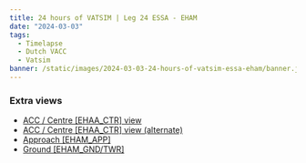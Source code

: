 ```yaml
---
title: 24 hours of VATSIM | Leg 24 ESSA - EHAM
date: "2024-03-03"
tags:
  - Timelapse
  - Dutch VACC
  - Vatsim
banner: /static/images/2024-03-03-24-hours-of-vatsim-essa-eham/banner.jpg
---
```


<Youtube id="0URDPC1Iobw" />

### Extra views

- [ACC / Centre [EHAA_CTR] view](https://youtu.be/SHzU5fSTuiw)
- [ACC / Centre [EHAA_CTR] view (alternate)](https://youtu.be/Ju5du4QA4B4)
- [Approach [EHAM_APP]](https://youtu.be/aOmDxpPOauY)
- [Ground [EHAM_GND/TWR]](https://youtu.be/0-S1yyHQPRI)

